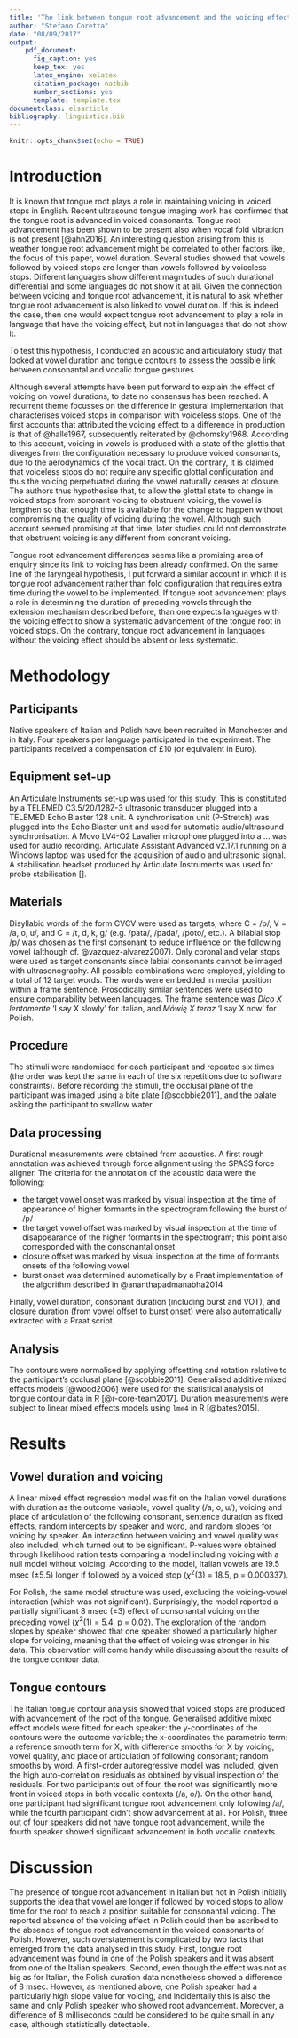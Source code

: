 ```yaml
---
title: 'The link between tongue root advancement and the voicing effect: an ultrasound study of Italian and Polish'
author: "Stefano Coretta"
date: "08/09/2017"
output:
    pdf_document:
      fig_caption: yes
      keep_tex: yes
      latex_engine: xelatex
      citation_package: natbib
      number_sections: yes
      template: template.tex
documentclass: elsarticle
bibliography: linguistics.bib
---
```


```r
knitr::opts_chunk$set(echo = TRUE)
```

# Introduction

It is known that tongue root plays a role in maintaining voicing in voiced stops in English.
Recent ultrasound tongue imaging work has confirmed that the tongue root is advanced in voiced consonants.
Tongue root advancement has been shown to be present also when vocal fold vibration is not present [@ahn2016].
An interesting question arising from this is weather tongue root advancement might be correlated to other factors like, the focus of this paper, vowel duration.
Several studies showed that vowels followed by voiced stops are longer than vowels followed by voiceless stops.
Different languages show different magnitudes of such durational differential and some languages do not show it at all.
Given the connection between voicing and tongue root advancement, it is natural to ask whether tongue root advancement is also linked to vowel duration.
If this is indeed the case, then one would expect tongue root advancement to play a role in language that have the voicing effect, but not in languages that do not show it.

To test this hypothesis, I conducted an acoustic and articulatory study that looked at vowel duration and tongue contours to assess the possible link between consonantal and vocalic tongue gestures.

Although several attempts have been put forward to explain the effect of voicing on vowel durations, to date no consensus has been reached.
A recurrent theme focusses on the difference in gestural implementation that characterises voiced stops in comparison with voiceless stops.\footnote{However, see ... for a perceptually inclined account.}
One of the first accounts that attributed the voicing effect to a difference in production is that of @halle1967, subsequently reiterated by @chomsky1968.
According to this account, voicing in vowels is produced with a state of the glottis that diverges from the configuration necessary to produce voiced consonants, due to the aerodynamics of the vocal tract.
On the contrary, it is claimed that voiceless stops do not require any specific glottal configuration and thus the voicing perpetuated during the vowel naturally ceases at closure.
The authors thus hypothesise that, to allow the glottal state to change in voiced stops from sonorant voicing to obstruent voicing, the vowel is lengthen so that enough time is available for the change to happen without compromising the quality of voicing during the vowel.
Although such account seemed promising at that time, later studies could not demonstrate that obstruent voicing is any different from sonorant voicing.

Tongue root advancement differences seems like a promising area of enquiry since its link to voicing has been already confirmed.
On the same line of the laryngeal hypothesis, I put forward a similar account in which it is tongue root advancement rather than fold configuration that requires extra time during the vowel to be implemented.
If tongue root advancement plays a role in determining the duration of preceding vowels through the extension mechanism described before, than one expects languages with the voicing effect to show a systematic advancement of the tongue root in voiced stops.
On the contrary, tongue root advancement in languages without the voicing effect should be absent or less systematic.

<!--
Add lit about VE in Italian and Polish
-->

# Methodology

## Participants

Native speakers of Italian and Polish have been recruited in Manchester and in Italy.
Four speakers per language participated in the experiment.
The participants received a compensation of £10 (or equivalent in Euro).

## Equipment set-up

An Articulate Instruments set-up was used for this study.
This is constituted by a TELEMED C3.5/20/128Z-3 ultrasonic transducer plugged into a TELEMED Echo Blaster 128 unit.
A synchronisation unit (P-Stretch) was plugged into the Echo Blaster unit and used for automatic audio/ultrasound synchronisation.
A Movo LV4-O2 Lavalier microphone plugged into a ... was used for audio recording.
Articulate Assistant Advanced v2.17.1 running on a Windows laptop was used for the acquisition of audio and ultrasonic signal.
A stabilisation headset produced by Articulate Instruments was used for probe stabilisation [].

## Materials

Disyllabic words of the form C\textsubscript{1}V\textsubscript{1}C\textsubscript{2}V\textsubscript{2} were used as targets, where C\textsubscript{1} = /p/, V\textsubscript{1} = /a, o, u/, and C\textsubscript{2} = /t, d, k, g/ (e.g. /pata/, /pada/, /poto/, etc.).
A bilabial stop /p/ was chosen as the first consonant to reduce influence on the following vowel (although cf. @vazquez-alvarez2007).
Only coronal and velar stops were used as target consonants since labial consonants cannot be imaged with ultrasonography.
All possible combinations were employed, yielding to a total of 12 target words.
The words were embedded in medial position within a frame sentence.
Prosodically similar sentences were used to ensure comparability between languages.
The frame sentence was *Dico X lentamente* 'I say X slowly' for Italian, and *Mówię X teraz* 'I say X now' for Polish.

## Procedure

The stimuli were randomised for each participant and repeated six times (the order was kept the same in each of the six repetitions due to software constraints).
Before recording the stimuli, the occlusal plane of the participant was imaged using a bite plate [@scobbie2011], and the palate asking the participant to swallow water.

## Data processing

Durational measurements were obtained from acoustics.
A first rough annotation was achieved through force alignment using the SPASS force aligner.
The criteria for the annotation of the acoustic data were the following:

- the target vowel onset was marked by visual inspection at the time of appearance of higher formants in the spectrogram following the burst of /p/
- the target vowel offset was marked by visual inspection at the time of disappearance of the higher formants in the spectrogram; this point also corresponded with the consonantal onset
- closure offset was marked by visual inspection at the time of formants onsets of the following vowel
- burst onset was determined automatically by a Praat implementation of the algorithm described in @ananthapadmanabha2014

Finally, vowel duration, consonant duration (including burst and VOT), and closure duration (from vowel offset to burst onset) were also automatically extracted with a Praat script.

## Analysis

The contours were normalised by applying offsetting and rotation relative to the participant’s occlusal plane [@scobbie2011].
Generalised additive mixed effects models [@wood2006] were used for the statistical analysis of tongue contour data in R [@r-core-team2017].
Duration measurements were subject to linear mixed effects models using `lme4` in R [@bates2015].

# Results

## Vowel duration and voicing

A linear mixed effect regression model was fit on the Italian vowel durations with duration as the outcome variable, vowel quality (/a, o, u/), voicing and place of articulation of the following consonant, sentence duration as fixed effects, random intercepts by speaker and word, and random slopes for voicing by speaker.
An interaction between voicing and vowel quality was also included, which turned out to be significant.
P-values were obtained through likelihood ration tests comparing a model including voicing with a null model without voicing.
According to the model, Italian vowels are 19.5 msec (±5.5) longer if followed by a voiced stop ($\chi^2$(3) = 18.5, p = 0.000337).

For Polish, the same model structure was used, excluding the voicing-vowel interaction (which was not significant).
Surprisingly, the model reported a partially significant 8 msec (±3) effect of consonantal voicing on the preceding vowel ($\chi^2$(1) = 5.4, p = 0.02).
The exploration of the random slopes by speaker showed that one speaker showed a particularly higher slope for voicing, meaning that the effect of voicing was stronger in his data.
This observation will come handy while discussing about the results of the tongue contour data.

## Tongue contours

The Italian tongue contour analysis showed that voiced stops are produced with advancement of the root of the tongue.
Generalised additive mixed effect models were fitted for each speaker: the y-coordinates of the contours were the outcome variable; the x-coordinates the parametric term; a reference smooth term for X, with difference smooths for X by voicing, vowel quality, and place of articulation of following consonant; random smooths by word.
A first-order autoregressive model was included, given the high auto-correlation residuals as obtained by visual inspection of the residuals.
For two participants out of four, the root was significantly more front in voiced stops in both vocalic contexts (/a, o/).
On the other hand, one participant had significant tongue root advancement only following /a/, while the fourth participant didn't show advancement at all.
For Polish, three out of four speakers did not have tongue root advancement, while the fourth speaker showed significant advancement in both vocalic contexts.

# Discussion

The presence of tongue root advancement in Italian but not in Polish initially supports the idea that vowel are longer if followed by voiced stops to allow time for the root to reach a position suitable for consonantal voicing.
The reported absence of the voicing effect in Polish could then be ascribed to the absence of tongue root advancement in the voiced consonants of Polish.
However, such overstatement is complicated by two facts that emerged from the data analysed in this study.
First, tongue root advancement was found in one of the Polish speakers and it was absent from one of the Italian speakers.
Second, even though the effect was not as big as for Italian, the Polish duration data nonetheless showed a difference of 8 msec.
However, as mentioned above, one Polish speaker had a particularly high slope value for voicing, and incidentally this is also the same and only Polish speaker who showed root advancement.
Moreover, a difference of 8 milliseconds could be considered to be quite small in any case, although statistically detectable.\footnote{A model fitted on the data excluding the outlier speaker leads in fact to a smaller estimate of about 6 msec.}
